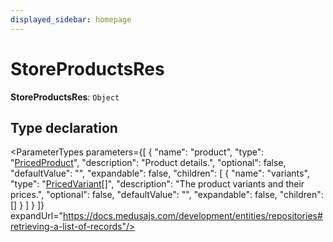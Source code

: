 ```yaml
---
displayed_sidebar: homepage
---
```



# StoreProductsRes

 **StoreProductsRes**: `Object`

## Type declaration

<ParameterTypes parameters={[
  {
    "name": "product",
    "type": "[PricedProduct](medusa.PricedProduct.mdx)",
    "description": "Product details.",
    "optional": false,
    "defaultValue": "",
    "expandable": false,
    "children": [
      {
        "name": "variants",
        "type": "[PricedVariant](medusa.PricedVariant.mdx)[]",
        "description": "The product variants and their prices.",
        "optional": false,
        "defaultValue": "",
        "expandable": false,
        "children": []
      }
    ]
  }
]} expandUrl="https://docs.medusajs.com/development/entities/repositories#retrieving-a-list-of-records"/>
